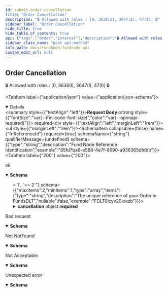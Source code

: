 ```yaml
---
id: submit-order-cancellation
title: "Order Cancellation"
description: "🔒 Allowed with roles : [0, 3636(I), 3647(I), 47(I)] 🔒"
sidebar_label: "Order Cancellation"
hide_title: true
hide_table_of_contents: true
api: {"tags":["Order","External"],"description":"🔒 Allowed with roles : [0, 3636(I), 3647(I), 47(I)] 🔒\n","operationId":"submitOrderCancellation","requestBody":{"content":{"application/json":{"schema":{"required":["fnReferenceId"],"type":"object","properties":{"fnReferenceId":{"type":"string","description":"Fund Node Reference Identification","example":"85fd7ba6-e588-4e7f-8690-a936365dfdbb"}},"title":"submitOrderCancellation_body"}}},"required":true},"responses":{"200":{"description":"ok","content":{"application/json":{"schema":{"required":["cancellation","fnReferenceId","orderRef"],"type":"object","properties":{"fnReferenceId":{"type":"string","description":"Fund Node Reference Identification","example":"85fd7ba6-e588-4e7f-8690-a936365dfdbb"},"orderRef":{"maxItems":2,"minItems":1,"type":"array","items":{"type":"string","description":"The unique reference of your Order in FundsDLT","nullable":false,"example":"FDLT0lcyv20loezb"}},"cancellation":{"required":["cancellationRequestDateTime","fdltCancellationStatus"],"type":"object","properties":{"cancellationRequestDateTime":{"type":"string","description":"RFC 3339 format","format":"date-time","example":"2023-04-25T14:27:08.133Z"},"fdltCancellationStatus":{"type":"string","description":"Cancellation status on FDLT side","example":"REJECTED","enum":["ACCEPTED","REJECTED","PENDING"]},"fdltRejectReason":{"type":"string","description":"Reason of the rejection on FDLT side","example":"Cancellation received after COT"}},"description":"Information about cancellation","title":"OrderCancellationResponse_cancellation"}},"title":"inline_response_200_5"},"examples":{"2":{"value":{"fnReferenceId":"c600c33e-1d0a-4d43-b3c7-4aaf8895e074","orderRef":["FDLT0lgw9blkg2li"],"cancellation":{"cancellationRequestDateTime":"2023-04-25T14:27:08.133Z","fdltCancellationStatus":"REJECTED","fdltRejectReason":"Cancellation received after COT"}}},"4":{"value":{"fnReferenceId":"c600c33e-1d0a-4d43-b3c7-4aaf8895e074","orderRef":["FDLT0lgw9blkg2li"],"cancellation":{"cancellationRequestDateTime":"2023-04-25T14:27:08.133Z","fdltCancellationStatus":"REJECTED","fdltRejectReason":"Order already bulked"}}},"5":{"value":{"fnReferenceId":"c600c33e-1d0a-4d43-b3c7-4aaf8895e074","orderRef":["FDLT0lgw9blkg2li"],"cancellation":{"cancellationRequestDateTime":"2023-04-25T14:27:08.133Z","fdltCancellationStatus":"REJECTED","fdltRejectReason":"TA reason: CUTO - Instruction has been received after the cut-off time"}}},"6":{"value":{"fnReferenceId":"c600c33e-1d0a-4d43-b3c7-4aaf8895e074","orderRef":["FDLT0lgw9blkg2li"],"cancellation":{"cancellationRequestDateTime":"2023-04-25T14:27:08.133Z","fdltCancellationStatus":"PENDING"}}},"1a":{"value":{"fnReferenceId":"c600c33e-1d0a-4d43-b3c7-4aaf8895e074","orderRef":["FDLT0lgw9blkg2li"],"cancellation":{"cancellationRequestDateTime":"2023-04-25T14:27:08.133Z","fdltCancellationStatus":"ACCEPTED"}}},"1b":{"value":{"fnReferenceId":"c600c33e-1d0a-4d43-b3c7-4aaf8895e074","orderRef":["FDLT0lgw9blkg2li","FDLT0lzs2zerf3vv"],"cancellation":{"cancellationRequestDateTime":"2023-04-25T14:27:08.133Z","fdltCancellationStatus":"ACCEPTED"}}}}}}},"400":{"description":"Bad request","content":{"application/json":{"schema":{"required":["code","message"],"type":"object","properties":{"code":{"type":"string"},"message":{"type":"string"}},"title":"inline_response_400"}}}},"404":{"description":"Not NotFound","content":{"application/json":{"schema":{"required":["code","message"],"type":"object","properties":{"code":{"type":"string"},"message":{"type":"string"}},"title":"inline_response_400"},"examples":{"default":{"value":{"code":"404","message":"fnReferenceID does not exist"}}}}}},"406":{"description":"Not Acceptable","content":{"application/json":{"schema":{"required":["code","message"],"type":"object","properties":{"code":{"type":"string"},"message":{"type":"string"}},"title":"inline_response_400"},"examples":{"default":{"value":{"code":"406","message":"cancellation request already submitted"}}}}}},"500":{"description":"Unexpected error","content":{"application/json":{"schema":{"required":["code","message"],"type":"object","properties":{"code":{"type":"string"},"message":{"type":"string"}},"title":"inline_response_400"}}}}},"security":[{"bearerAuth":[]}],"method":"post","path":"/submitOrderCancellation","servers":[{"url":"/"}],"securitySchemes":{"bearerAuth":{"type":"http","scheme":"bearer","bearerFormat":"JWT"}},"jsonRequestBodyExample":{"fnReferenceId":"85fd7ba6-e588-4e7f-8690-a936365dfdbb"},"info":{"title":"Fundnode API","description":"Fundnode API Endpoint","termsOfService":"http://swagger.io/terms/","contact":{"name":"Fundnode Team","url":"https://www.marketnode.com","email":"fundops@marketnode.com"},"license":{"name":"Apache 2.0","url":"https://www.apache.org/licenses/LICENSE-2.0.html"},"version":"0.30.0"},"postman":{"name":"Order Cancellation","description":{"content":"🔒 Allowed with roles : [0, 3636(I), 3647(I), 47(I)] 🔒\n","type":"text/plain"},"url":{"path":["submitOrderCancellation"],"host":["{{baseUrl}}"],"query":[],"variable":[]},"header":[{"key":"Content-Type","value":"application/json"},{"key":"Accept","value":"application/json"}],"method":"POST","body":{"mode":"raw","raw":"\"\"","options":{"raw":{"language":"json"}}},"auth":{"type":"bearer","bearer":[{"type":"any","value":"<Bearer Token>","key":"token"}]}}}
sidebar_class_name: "post api-method"
info_path: docs/fundnode/fundnode-api
custom_edit_url: null
---
```



## Order Cancellation



🔒 Allowed with roles : [0, 3636(I), 3647(I), 47(I)] 🔒


<MimeTabs><TabItem label={"application/json"} value={"application/json-schema"}><details style={{}} data-collapsed={false} open={true}><summary style={{"textAlign":"left"}}><strong>Request Body</strong><strong style={{"fontSize":"var(--ifm-code-font-size)","color":"var(--openapi-required)"}}> required</strong></summary><div style={{"textAlign":"left","marginLeft":"1rem"}}></div><ul style={{"marginLeft":"1rem"}}><SchemaItem collapsible={false} name={"fnReferenceId"} required={true} schemaName={"string"} qualifierMessage={undefined} schema={{"type":"string","description":"Fund Node Reference Identification","example":"85fd7ba6-e588-4e7f-8690-a936365dfdbb"}}></SchemaItem></ul></details></TabItem></MimeTabs><div><ApiTabs><TabItem label={"200"} value={"200"}><div>

ok

</div><div><MimeTabs schemaType={"response"}><TabItem label={"application/json"} value={"application/json"}><SchemaTabs><TabItem label={"Schema"} value={"Schema"}><details style={{}} data-collapsed={false} open={true}><summary style={{"textAlign":"left"}}><strong>Schema</strong></summary><div style={{"textAlign":"left","marginLeft":"1rem"}}></div><ul style={{"marginLeft":"1rem"}}><SchemaItem collapsible={false} name={"fnReferenceId"} required={true} schemaName={"string"} qualifierMessage={undefined} schema={{"type":"string","description":"Fund Node Reference Identification","example":"85fd7ba6-e588-4e7f-8690-a936365dfdbb"}}></SchemaItem><SchemaItem collapsible={false} name={"orderRef"} required={true} schemaName={"string[]"} qualifierMessage={"**Possible values:** `>= 1`, `<= 2`"} schema={{"maxItems":2,"minItems":1,"type":"array","items":{"type":"string","description":"The unique reference of your Order in FundsDLT","nullable":false,"example":"FDLT0lcyv20loezb"}}}></SchemaItem><SchemaItem collapsible={true} className={"schemaItem"}><details style={{}}><summary style={{}}><strong>cancellation</strong><span style={{"opacity":"0.6"}}> object</span><strong style={{"fontSize":"var(--ifm-code-font-size)","color":"var(--openapi-required)"}}> required</strong></summary><div style={{"marginLeft":"1rem"}}><div style={{"marginTop":".5rem","marginBottom":".5rem"}}>

Information about cancellation

</div><SchemaItem collapsible={false} name={"cancellationRequestDateTime"} required={true} schemaName={"date-time"} qualifierMessage={undefined} schema={{"type":"string","description":"RFC 3339 format","format":"date-time","example":"2023-04-25T14:27:08.133Z"}}></SchemaItem><SchemaItem collapsible={false} name={"fdltCancellationStatus"} required={true} schemaName={"string"} qualifierMessage={"**Possible values:** [`ACCEPTED`, `REJECTED`, `PENDING`]"} schema={{"type":"string","description":"Cancellation status on FDLT side","example":"REJECTED","enum":["ACCEPTED","REJECTED","PENDING"]}}></SchemaItem><SchemaItem collapsible={false} name={"fdltRejectReason"} required={false} schemaName={"string"} qualifierMessage={undefined} schema={{"type":"string","description":"Reason of the rejection on FDLT side","example":"Cancellation received after COT"}}></SchemaItem></div></details></SchemaItem></ul></details></TabItem><TabItem label={"Example (from schema)"} value={"Example (from schema)"}><ResponseSamples responseExample={"{\n  \"fnReferenceId\": \"85fd7ba6-e588-4e7f-8690-a936365dfdbb\",\n  \"orderRef\": [\n    \"FDLT0lcyv20loezb\"\n  ],\n  \"cancellation\": {\n    \"cancellationRequestDateTime\": \"2023-04-25T14:27:08.133Z\",\n    \"fdltCancellationStatus\": \"REJECTED\",\n    \"fdltRejectReason\": \"Cancellation received after COT\"\n  }\n}"} language={"json"}></ResponseSamples></TabItem><TabItem label={"2"} value={"2"}><ResponseSamples responseExample={"{\n  \"fnReferenceId\": \"c600c33e-1d0a-4d43-b3c7-4aaf8895e074\",\n  \"orderRef\": [\n    \"FDLT0lgw9blkg2li\"\n  ],\n  \"cancellation\": {\n    \"cancellationRequestDateTime\": \"2023-04-25T14:27:08.133Z\",\n    \"fdltCancellationStatus\": \"REJECTED\",\n    \"fdltRejectReason\": \"Cancellation received after COT\"\n  }\n}"} language={"json"}></ResponseSamples></TabItem><TabItem label={"4"} value={"4"}><ResponseSamples responseExample={"{\n  \"fnReferenceId\": \"c600c33e-1d0a-4d43-b3c7-4aaf8895e074\",\n  \"orderRef\": [\n    \"FDLT0lgw9blkg2li\"\n  ],\n  \"cancellation\": {\n    \"cancellationRequestDateTime\": \"2023-04-25T14:27:08.133Z\",\n    \"fdltCancellationStatus\": \"REJECTED\",\n    \"fdltRejectReason\": \"Order already bulked\"\n  }\n}"} language={"json"}></ResponseSamples></TabItem><TabItem label={"5"} value={"5"}><ResponseSamples responseExample={"{\n  \"fnReferenceId\": \"c600c33e-1d0a-4d43-b3c7-4aaf8895e074\",\n  \"orderRef\": [\n    \"FDLT0lgw9blkg2li\"\n  ],\n  \"cancellation\": {\n    \"cancellationRequestDateTime\": \"2023-04-25T14:27:08.133Z\",\n    \"fdltCancellationStatus\": \"REJECTED\",\n    \"fdltRejectReason\": \"TA reason: CUTO - Instruction has been received after the cut-off time\"\n  }\n}"} language={"json"}></ResponseSamples></TabItem><TabItem label={"6"} value={"6"}><ResponseSamples responseExample={"{\n  \"fnReferenceId\": \"c600c33e-1d0a-4d43-b3c7-4aaf8895e074\",\n  \"orderRef\": [\n    \"FDLT0lgw9blkg2li\"\n  ],\n  \"cancellation\": {\n    \"cancellationRequestDateTime\": \"2023-04-25T14:27:08.133Z\",\n    \"fdltCancellationStatus\": \"PENDING\"\n  }\n}"} language={"json"}></ResponseSamples></TabItem><TabItem label={"1a"} value={"1a"}><ResponseSamples responseExample={"{\n  \"fnReferenceId\": \"c600c33e-1d0a-4d43-b3c7-4aaf8895e074\",\n  \"orderRef\": [\n    \"FDLT0lgw9blkg2li\"\n  ],\n  \"cancellation\": {\n    \"cancellationRequestDateTime\": \"2023-04-25T14:27:08.133Z\",\n    \"fdltCancellationStatus\": \"ACCEPTED\"\n  }\n}"} language={"json"}></ResponseSamples></TabItem><TabItem label={"1b"} value={"1b"}><ResponseSamples responseExample={"{\n  \"fnReferenceId\": \"c600c33e-1d0a-4d43-b3c7-4aaf8895e074\",\n  \"orderRef\": [\n    \"FDLT0lgw9blkg2li\",\n    \"FDLT0lzs2zerf3vv\"\n  ],\n  \"cancellation\": {\n    \"cancellationRequestDateTime\": \"2023-04-25T14:27:08.133Z\",\n    \"fdltCancellationStatus\": \"ACCEPTED\"\n  }\n}"} language={"json"}></ResponseSamples></TabItem></SchemaTabs></TabItem></MimeTabs></div></TabItem><TabItem label={"400"} value={"400"}><div>

Bad request

</div><div><MimeTabs schemaType={"response"}><TabItem label={"application/json"} value={"application/json"}><SchemaTabs><TabItem label={"Schema"} value={"Schema"}><details style={{}} data-collapsed={false} open={true}><summary style={{"textAlign":"left"}}><strong>Schema</strong></summary><div style={{"textAlign":"left","marginLeft":"1rem"}}></div><ul style={{"marginLeft":"1rem"}}><SchemaItem collapsible={false} name={"code"} required={true} schemaName={"string"} qualifierMessage={undefined} schema={{"type":"string"}}></SchemaItem><SchemaItem collapsible={false} name={"message"} required={true} schemaName={"string"} qualifierMessage={undefined} schema={{"type":"string"}}></SchemaItem></ul></details></TabItem><TabItem label={"Example (from schema)"} value={"Example (from schema)"}><ResponseSamples responseExample={"{\n  \"code\": \"string\",\n  \"message\": \"string\"\n}"} language={"json"}></ResponseSamples></TabItem></SchemaTabs></TabItem></MimeTabs></div></TabItem><TabItem label={"404"} value={"404"}><div>

Not NotFound

</div><div><MimeTabs schemaType={"response"}><TabItem label={"application/json"} value={"application/json"}><SchemaTabs><TabItem label={"Schema"} value={"Schema"}><details style={{}} data-collapsed={false} open={true}><summary style={{"textAlign":"left"}}><strong>Schema</strong></summary><div style={{"textAlign":"left","marginLeft":"1rem"}}></div><ul style={{"marginLeft":"1rem"}}><SchemaItem collapsible={false} name={"code"} required={true} schemaName={"string"} qualifierMessage={undefined} schema={{"type":"string"}}></SchemaItem><SchemaItem collapsible={false} name={"message"} required={true} schemaName={"string"} qualifierMessage={undefined} schema={{"type":"string"}}></SchemaItem></ul></details></TabItem><TabItem label={"Example (from schema)"} value={"Example (from schema)"}><ResponseSamples responseExample={"{\n  \"code\": \"string\",\n  \"message\": \"string\"\n}"} language={"json"}></ResponseSamples></TabItem><TabItem label={"default"} value={"default"}><ResponseSamples responseExample={"{\n  \"code\": \"404\",\n  \"message\": \"fnReferenceID does not exist\"\n}"} language={"json"}></ResponseSamples></TabItem></SchemaTabs></TabItem></MimeTabs></div></TabItem><TabItem label={"406"} value={"406"}><div>

Not Acceptable

</div><div><MimeTabs schemaType={"response"}><TabItem label={"application/json"} value={"application/json"}><SchemaTabs><TabItem label={"Schema"} value={"Schema"}><details style={{}} data-collapsed={false} open={true}><summary style={{"textAlign":"left"}}><strong>Schema</strong></summary><div style={{"textAlign":"left","marginLeft":"1rem"}}></div><ul style={{"marginLeft":"1rem"}}><SchemaItem collapsible={false} name={"code"} required={true} schemaName={"string"} qualifierMessage={undefined} schema={{"type":"string"}}></SchemaItem><SchemaItem collapsible={false} name={"message"} required={true} schemaName={"string"} qualifierMessage={undefined} schema={{"type":"string"}}></SchemaItem></ul></details></TabItem><TabItem label={"Example (from schema)"} value={"Example (from schema)"}><ResponseSamples responseExample={"{\n  \"code\": \"string\",\n  \"message\": \"string\"\n}"} language={"json"}></ResponseSamples></TabItem><TabItem label={"default"} value={"default"}><ResponseSamples responseExample={"{\n  \"code\": \"406\",\n  \"message\": \"cancellation request already submitted\"\n}"} language={"json"}></ResponseSamples></TabItem></SchemaTabs></TabItem></MimeTabs></div></TabItem><TabItem label={"500"} value={"500"}><div>

Unexpected error

</div><div><MimeTabs schemaType={"response"}><TabItem label={"application/json"} value={"application/json"}><SchemaTabs><TabItem label={"Schema"} value={"Schema"}><details style={{}} data-collapsed={false} open={true}><summary style={{"textAlign":"left"}}><strong>Schema</strong></summary><div style={{"textAlign":"left","marginLeft":"1rem"}}></div><ul style={{"marginLeft":"1rem"}}><SchemaItem collapsible={false} name={"code"} required={true} schemaName={"string"} qualifierMessage={undefined} schema={{"type":"string"}}></SchemaItem><SchemaItem collapsible={false} name={"message"} required={true} schemaName={"string"} qualifierMessage={undefined} schema={{"type":"string"}}></SchemaItem></ul></details></TabItem><TabItem label={"Example (from schema)"} value={"Example (from schema)"}><ResponseSamples responseExample={"{\n  \"code\": \"string\",\n  \"message\": \"string\"\n}"} language={"json"}></ResponseSamples></TabItem></SchemaTabs></TabItem></MimeTabs></div></TabItem></ApiTabs></div>
      
